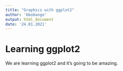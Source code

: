 ```yaml
---
title: "Graphics with ggplot2"
author: 'bbobango'
output: html_document
date: '24.01.2021'
---
```


# Learning ggplot2

We are learning ggplot2 and it's going to be amazing.